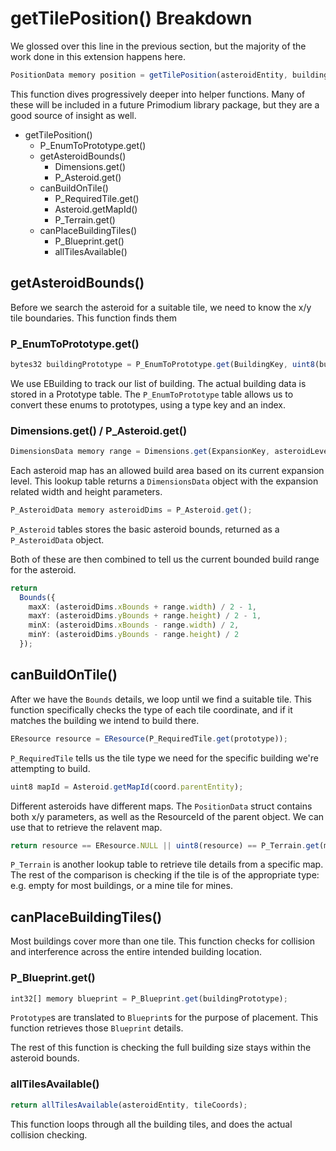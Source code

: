 # getTilePosition() Breakdown

We glossed over this line in the previous section, but the majority of the work done in this extension happens here.

```ts
PositionData memory position = getTilePosition(asteroidEntity, building);
```

This function dives progressively deeper into helper functions.  Many of these will be included in a future Primodium library package, but they are a good source of insight as well.

- getTilePosition()
  - P_EnumToPrototype.get()
  - getAsteroidBounds()
    - Dimensions.get()
    - P_Asteroid.get()
  - canBuildOnTile()
    - P_RequiredTile.get()
    - Asteroid.getMapId()
    - P_Terrain.get()
  - canPlaceBuildingTiles()
    - P_Blueprint.get()
    - allTilesAvailable()


## getAsteroidBounds()
Before we search the asteroid for a suitable tile, we need to know the x/y tile boundaries. This function finds them

### P_EnumToPrototype.get()

```ts filename="WriteDemoSystem.sol:108"
bytes32 buildingPrototype = P_EnumToPrototype.get(BuildingKey, uint8(buildingType));
```
We use EBuilding to track our list of building. The actual building data is stored in a Prototype table.
The `P_EnumToPrototype` table allows us to convert these enums to prototypes, using a type key and an index.

### Dimensions.get() / P_Asteroid.get()
```ts filename="WriteDemoSystem.sol:142"
DimensionsData memory range = Dimensions.get(ExpansionKey, asteroidLevel);
```
Each asteroid map has an allowed build area based on its current expansion level. This lookup table returns a `DimensionsData` object with the expansion related width and height parameters.

```ts filename="WriteDemoSystem.sol:145"
P_AsteroidData memory asteroidDims = P_Asteroid.get();
```
`P_Asteroid` tables stores the basic asteroid bounds, returned as a `P_AsteroidData` object.

Both of these are then combined to tell us the current bounded build range for the asteroid.

```ts filename="WriteDemoSystem.sol:148"
return
  Bounds({
    maxX: (asteroidDims.xBounds + range.width) / 2 - 1,
    maxY: (asteroidDims.yBounds + range.height) / 2 - 1,
    minX: (asteroidDims.xBounds - range.width) / 2,
    minY: (asteroidDims.yBounds - range.height) / 2
  });
```

## canBuildOnTile()
After we have the `Bounds` details, we loop until we find a suitable tile.  This function specifically checks the type of each tile coordinate, and if it matches the building we intend to build there.

```ts filename="WriteDemoSystem.sol:163"
EResource resource = EResource(P_RequiredTile.get(prototype));
```
`P_RequiredTile` tells us the tile type we need for the specific building we're attempting to build.

```ts filename="WriteDemoSystem.sol:166"
uint8 mapId = Asteroid.getMapId(coord.parentEntity);
```
Different asteroids have different maps.  The `PositionData` struct contains both x/y parameters, as well as the ResourceId of the parent object.  We can use that to retrieve the relavent map.

```ts filename="WriteDemoSystem.sol:169"
return resource == EResource.NULL || uint8(resource) == P_Terrain.get(mapId, coord.x, coord.y);
```
`P_Terrain` is another lookup table to retrieve tile details from a specific map.  The rest of the comparison is checking if the tile is of the appropriate type: e.g. empty for most buildings, or a mine tile for mines.

## canPlaceBuildingTiles()
Most buildings cover more than one tile.  This function checks for collision and interference across the entire intended building location.

### P_Blueprint.get()
```ts filename="WriteDemoSystem.sol:179"
int32[] memory blueprint = P_Blueprint.get(buildingPrototype);
```
`Prototype`s are translated to `Blueprint`s for the purpose of placement. This function retrieves those `Blueprint` details.

The rest of this function is checking the full building size stays within the asteroid bounds.

### allTilesAvailable()
```ts filename="WriteDemoSystem.sol:194"
return allTilesAvailable(asteroidEntity, tileCoords);
```
This function loops through all the building tiles, and does the actual collision checking.